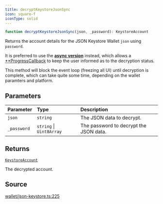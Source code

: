 ```yaml
---
title: decryptKeystoreJsonSync
icon: square-f
iconType: solid
---
```


```ts
function decryptKeystoreJsonSync(json, _password): KeystoreAccount
```

Returns the account details for the JSON Keystore Wallet `json` using `password`.

It is preferred to use the [**async version**](/sdk/content/functions/decryptKeystoreJson) instead, which allows a
[**ProgressCallback](/sdk/content/type-aliases/ProgressCallback) to keep the user informed as to the decryption status.

This method will block the event loop (freezing all UI) until decryption is complete, which can take quite some time,
depending on the wallet paramters and platform.

## Parameters

| Parameter | Type | Description |
| :------ | :------ | :------ |
| `json` | `string` | The JSON data to decrypt. |
| `_password` | `string` \| `Uint8Array` | The password to decrypt the JSON data. |

## Returns

[`KeystoreAccount`](/sdk/content/type-aliases/KeystoreAccount)

The decrypted account.

## Source

[wallet/json-keystore.ts:225](https://github.com/dominant-strategies/quais.js/blob/b2ac1fd0778919e5fee7e72ee1eb16f6f0ceca10/src/wallet/json-keystore.ts#L225)
